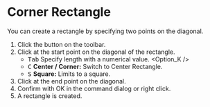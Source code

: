
# Corner Rectangle

<Reference shortcut='' command='Corner Rectangle' button='Toolbar' />

You can create a rectangle by specifying two points on the diagonal.

1. Click the button <ButtonIcon type="button-corner-rectangle" /> on the toolbar.
2. Click at the start point on the diagonal of the rectangle.
   - <kbd>Tab</kbd> Specify length with a numerical value.
   <Option_K />
   - <kbd>C</kbd> **Center / Corner:** Switch to Center Rectangle.
   - <kbd>S</kbd> **Square:** Limits to a square.
3. Click at the end point on the diagonal.
4. Confirm with OK in the command dialog or right click.
5. A rectangle is created.